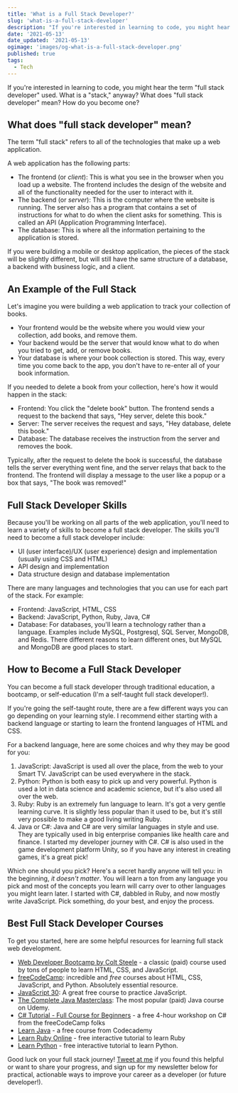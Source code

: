 ```yaml
---
title: 'What is a Full Stack Developer?'
slug: 'what-is-a-full-stack-developer'
description: "If you're interested in learning to code, you might hear the term 'full stack developer' used. What does 'full stack developer' mean? How do you become one?"
date: '2021-05-13'
date_updated: '2021-05-13'
ogimage: 'images/og-what-is-a-full-stack-developer.png'
published: true
tags:
  - Tech
---
```


If you're interested in learning to code, you might hear the term "full stack developer" used. What is a "stack," anyway? What does "full stack developer" mean? How do you become one?

## What does "full stack developer" mean?

The term "full stack" refers to all of the technologies that make up a web application.

A web application has the following parts:

- The frontend (or _client_): This is what you see in the browser when you load up a website. The frontend includes the design of the website and all of the functionality needed for the user to interact with it.
- The backend (or _server_): This is the computer where the website is running. The server also has a program that contains a set of instructions for what to do when the client asks for something. This is called an API (Application Programming Interface).
- The database: This is where all the information pertaining to the application is stored.

If you were building a mobile or desktop application, the pieces of the stack will be slightly different, but will still have the same structure of a database, a backend with business logic, and a client.

## An Example of the Full Stack

Let's imagine you were building a web application to track your collection of books.

- Your frontend would be the website where you would view your collection, add books, and remove them.
- Your backend would be the server that would know what to do when you tried to get, add, or remove books.
- Your database is where your book collection is stored. This way, every time you come back to the app, you don't have to re-enter all of your book information.

If you needed to delete a book from your collection, here's how it would happen in the stack:

- Frontend: You click the "delete book" button. The frontend sends a request to the backend that says, "Hey server, delete this book."
- Server: The server receives the request and says, "Hey database, delete this book."
- Database: The database receives the instruction from the server and removes the book.

Typically, after the request to delete the book is successful, the database tells the server everything went fine, and the server relays that back to the frontend. The frontend will display a message to the user like a popup or a box that says, "The book was removed!"

## Full Stack Developer Skills

Because you'll be working on all parts of the web application, you'll need to learn a variety of skills to become a full stack developer. The skills you'll need to become a full stack developer include:

- UI (user interface)/UX (user experience) design and implementation (usually using CSS and HTML)
- API design and implementation
- Data structure design and database implementation

There are many languages and technologies that you can use for each part of the stack. For example:

- Frontend: JavaScript, HTML, CSS
- Backend: JavaScript, Python, Ruby, Java, C#
- Database: For databases, you'll learn a technology rather than a language. Examples include MySQL, Postgresql, SQL Server, MongoDB, and Redis. There different reasons to learn different ones, but MySQL and MongoDB are good places to start.

## How to Become a Full Stack Developer

You can become a full stack developer through traditional education, a bootcamp, or self-education (I'm a self-taught full stack developer!).

If you're going the self-taught route, there are a few different ways you can go depending on your learning style. I recommend either starting with a backend language or starting to learn the frontend languages of HTML and CSS.

For a backend language, here are some choices and why they may be good for you:

1. JavaScript: JavaScript is used all over the place, from the web to your Smart TV. JavaScript can be used everywhere in the stack.
2. Python: Python is both easy to pick up and very powerful. Python is used a lot in data science and academic science, but it's also used all over the web.
3. Ruby: Ruby is an extremely fun language to learn. It's got a very gentle learning curve. It is slightly less popular than it used to be, but it's still very possible to make a good living writing Ruby.
4. Java or C#: Java and C# are very similar languages in style and use. They are typically used in big enterprise companies like health care and finance. I started my developer journey with C#. C# is also used in the game development platform Unity, so if you have any interest in creating games, it's a great pick!

Which one should you pick? Here's a secret hardly anyone will tell you: in the beginning, _it doesn't matter_. You will learn a ton from any language you pick and most of the concepts you learn will carry over to other languages you might learn later. I started with C#, dabbled in Ruby, and now mostly write JavaScript. Pick something, do your best, and enjoy the process.

## Best Full Stack Developer Courses

To get you started, here are some helpful resources for learning full stack web development.

- [Web Developer Bootcamp by Colt Steele](https://www.udemy.com/course/the-web-developer-bootcamp/) - a classic (paid) course used by tons of people to learn HTML, CSS, and JavaScript.
- [freeCodeCamp](https://www.freecodecamp.org/): incredible and _free_ courses about HTML, CSS, JavaScript, and Python. Absolutely essential resource.
- [JavaScript 30](https://javascript30.com/): A great free course to practice JavaScript.
- [The Complete Java Masterclass](https://www.udemy.com/course/java-the-complete-java-developer-course): The most popular (paid) Java course on Udemy.
- [C# Tutorial - Full Course for Beginners](https://www.youtube.com/watch?v=GhQdlIFylQ8) - a free 4-hour workshop on C# from the freeCodeCamp folks
- [Learn Java](https://www.codecademy.com/learn/learn-java) - a free course from Codecademy
- [Learn Ruby Online](https://www.learnrubyonline.org/) - free interactive tutorial to learn Ruby
- [Learn Python](https://www.learnpython.org/) - free interactive tutorial to learn Python.

Good luck on your full stack journey! [Tweet at me](https://twitter.com/samjulien) if you found this helpful or want to share your progress, and sign up for my newsletter below for practical, actionable ways to improve your career as a developer (or future developer!).
